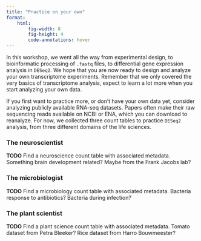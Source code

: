 ```yaml
---
title: "Practice on your own"
format:
    html:
        fig-width: 8
        fig-height: 4
        code-annotations: hover
---
```


In this workshop, we went all the way from experimental design, to bioinformatic processing of `.fastq` files, to differential gene expression analysis in `DESeq2`. We hope that you are now ready to design and analyze your own transcriptome experiments. Remember that we only covered the very basics of transcriptome analysis, expect to learn a lot more when you start analyzing your own data.

If you first want to practice more, or don't have your own data yet, consider analyzing publicly available RNA-seq datasets. Papers often make their raw sequencing reads available on NCBI or ENA, which you can download to reanalyze. For now, we collected three count tables to practice `DESeq2` analysis, from three different domains of the life sciences.

### The neuroscientist

**TODO** Find a neuroscience count table with associated metadata. Something brain development related? Maybe from the Frank Jacobs lab?

### The microbiologist

**TODO** Find a microbiology count table with associated metadata. Bacteria response to antibiotics? Bacteria during infection?

### The plant scientist

**TODO** Find a plant science count table with associated metadata. Tomato dataset from Petra Bleeker? Rice dataset from Harro Bouwmeester?